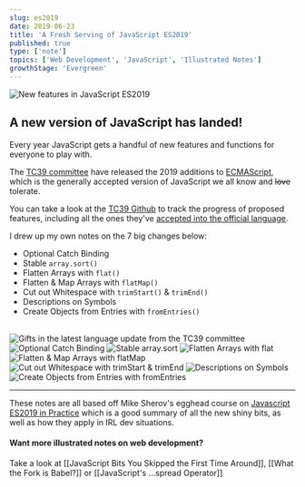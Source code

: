 ```yaml
---
slug: es2019
date: 2019-06-23
title: 'A Fresh Serving of JavaScript ES2019'
published: true
type: ['note']
topics: ['Web Development', 'JavaScript', 'Illustrated Notes']
growthStage: 'Evergreen'
---
```


<Image alt="New features in JavaScript ES2019" src="https://res.cloudinary.com/dg3gyk0gu/image/upload/c_scale,w_700/v1592262624/maggieappleton.com/egghead-course-notes/es2019/es2019-sketchnotes-Title.png" />

## A new version of JavaScript has landed!

Every year JavaScript gets a handful of new features and functions for everyone to play with.

The [TC39 committee](https://tc39.es/) have  released the 2019 additions to [ECMAScript](https://www.ecma-international.org/memento/tc39.htm), which is the generally accepted version of JavaScript we all know and ~~love~~ tolerate.

You can take a look at the [TC39 Github](https://github.com/tc39) to track the progress of proposed features, including all the ones they've [accepted into the official language](https://github.com/tc39/proposals/blob/master/finished-proposals.md).

I drew up my own notes on the 7 big changes below:

* Optional Catch Binding
* Stable `array.sort()`
* Flatten Arrays with `flat()`
* Flatten & Map Arrays with `flatMap()`
* Cut out Whitespace with `trimStart()` & `trimEnd()`
* Descriptions on Symbols
* Create Objects from Entries with `fromEntries()`

<br />

<Image alt="Gifts in the latest language update from the TC39 committee" src="https://res.cloudinary.com/dg3gyk0gu/image/upload/v1592262624/maggieappleton.com/egghead-course-notes/es2019/es2019-sketchnotes-Intro.png" />


<Image alt="Optional Catch Binding" src="https://res.cloudinary.com/dg3gyk0gu/image/upload/v1592262622/maggieappleton.com/egghead-course-notes/es2019/es2019-sketchnotes-1-Optional.png" />

<Image alt="Stable array.sort" src="https://res.cloudinary.com/dg3gyk0gu/image/upload/v1592262624/maggieappleton.com/egghead-course-notes/es2019/es2019-sketchnotes-2-Stable.png" />

<Image alt="Flatten Arrays with flat" src="https://res.cloudinary.com/dg3gyk0gu/image/upload/v1592262621/maggieappleton.com/egghead-course-notes/es2019/es2019-sketchnotes-3-Flatten.png" />

<Image alt="Flatten & Map Arrays with flatMap" src="https://res.cloudinary.com/dg3gyk0gu/image/upload/v1592262623/maggieappleton.com/egghead-course-notes/es2019/es2019-sketchnotes-4-FlatMap.png" />

<Image alt="Cut out Whitespace with trimStart & trimEnd" src="https://res.cloudinary.com/dg3gyk0gu/image/upload/v1592262619/maggieappleton.com/egghead-course-notes/es2019/es2019-sketchnotes-5-Trim.png" />

<Image alt="Descriptions on Symbols" src="https://res.cloudinary.com/dg3gyk0gu/image/upload/v1592262622/maggieappleton.com/egghead-course-notes/es2019/es2019-sketchnotes-6-Symbol.png" />

<Image alt="Create Objects from Entries with fromEntries" src="https://res.cloudinary.com/dg3gyk0gu/image/upload/v1592262623/maggieappleton.com/egghead-course-notes/es2019/es2019-sketchnotes-7-ObjectEntries.png" />

---

These notes are all based off Mike Sherov's egghead course on [Javascript ES2019 in Practice](https://egghead.io/courses/javascript-es2019-in-practice?af=54fd64) which is a good summary of all the new shiny bits, as well as how they apply in IRL dev situations.

<a noTip href="https://egghead.io/courses/javascript-es2019-in-practice?af=54fd64"><ImageFrame width="80%" alt="JavaScript ES2019 in Practice" src="https://og-image-egghead-course.now.sh/javascript-es2019-in-practice" /></a>

#### Want more illustrated notes on web development?

Take a look at [[JavaScript Bits You Skipped the First Time Around]], [[What the Fork is Babel?]] or [[JavaScript's ...spread Operator]]